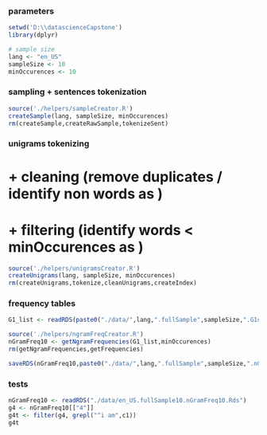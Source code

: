 
### parameters

```r
setwd('D:\\datascienceCapstone')
library(dplyr)

# sample size
lang <- "en_US"
sampleSize <- 10
minOccurences <- 10
```

### sampling + sentences tokenization

```r
source('./helpers/sampleCreator.R')
createSample(lang, sampleSize, minOccurences)
rm(createSample,createRawSample,tokenizeSent)
```

### unigrams tokenizing 
#   + cleaning (remove duplicates / identify non words as <unk>) 
#   + filtering (identify words < minOccurences as <unk>)

```r
source('./helpers/unigramsCreator.R')
createUnigrams(lang, sampleSize, minOccurences)
rm(createUnigrams,tokenize,cleanUnigrams,createIndex)
```

### frequency tables

```r
G1_list <- readRDS(paste0("./data/",lang,".fullSample",sampleSize,".G1clean.Rds"))

source('./helpers/ngramFreqCreator.R')
nGramFreq10 <- getNgramFrequencies(G1_list,minOccurences)
rm(getNgramFrequencies,getFrequencies)

saveRDS(nGramFreq10,paste0("./data/",lang,".fullSample",sampleSize,".nGramFreq",minOccurences,".Rds"))
```

### tests

```r
nGramFreq10 <- readRDS("./data/en_US.fullSample10.nGramFreq10.Rds")
g4 <- nGramFreq10[["4"]]
g4t <- filter(g4, grepl("^i am",c1))
g4t
```

